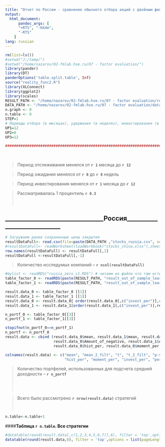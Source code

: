 ```yaml
---
title: "Отчет по России - сравнение обычного отбора акций с двойным фильтром  (данные с нулями)"
output:
  html_document:
      pandoc_args: [
      "+RTS", "-K64m",
      "-RTS"
    ]
lang: russian
---
```



```r
rm(list=ls()) 
#setwd("J:/temp/")
#setwd("/home/nazarov/02-fmlab.hse.ru/07 - factor evaluation/")
library(pander)
library(DT)
panderOptions('table.split.table', Inf) 
source("reality_func2.R")
library(XLConnect)
library(ggplot2)
library(scales)
RESULT_PATH <- "/home/nazarov/02-fmlab.hse.ru/07 - factor evaluation/results/"
DATA_PATH <- "/home/nazarov/02-fmlab.hse.ru/07 - factor evaluation/data/"
n.graph <- 0
n.table <- 0
STEP=1
# Периоды отбора (в месяцах), удержания (в неделях), инвестирования (в месяцах)
UP1=12
UP2=8
UP3=12

###########################################################################################
```
 <p>
 <br />
 </p>  
 
>Период отслеживания менялся от  **`r 1`** месяца до  **`r 12`**

>Период ожидания менялся от  **`r 0`**  до  **`r 8`** недель

>Период инвестирования менялся от  **`r 1`** месяца до  **`r 12`**

>Рассматривалась 1 процентиль   **`r 0.3`** 
<p>
<br />
</p>  >  
 
## ________________________________Россия____________________________
  
```r
# Загружаем ранее сохраненные цены закрытия
resultDataFull<- read.csv(file=paste(DATA_PATH ,"stocks_russia.csv", sep =""), header=TRUE)
#resultDataFull<- readWorksheet(loadWorkbook("stocks_china.xlsx"),sheet=1)
row.names(resultDataFull) <- resultDataFull[,1]
resultDataFull <-resultDataFull[,-1]

```  
  
>Количество исследумых компаний -- **`r ncol(resultDataFull)`** 


```r
#mylist <- readRDS("russia_zero_v1.RDS") # читаем из файла что там есть 
table_factor_0 <- readRDS(paste(RESULT_PATH, "result_out_of_sample_learn_1_russia_f0_2016-04-05 18:55:34.RDS", sep="")) # читаем из файла что там есть 
table_factor_1 <- readRDS(paste(RESULT_PATH, "result_out_of_sample_learn_1_russia_f1_2016-04-05 18:36:55.RDS", sep="")) # читаем из файла что там есть 

result.data_0 <- table_factor_0 [[1]]
result.data_1 <- table_factor_1 [[1]]
result.data_0 <- result.data_0[ order(result.data_0[,c("invest_per")],result.data_0[,c("moment_per")],result.data_0[,c("hist_per")]),]
result.data_1 <- result.data_1[order(result.data_1[,c("invest_per")],result.data_1[,c("moment_per")],result.data_1[,c("hist_per")]),]

n_portf_0 <- table_factor_0[[3]]
n_portf_1 <- table_factor_1[[3]]

stopifnot(n_portf_0==n_portf_1)
n_portf <- n_portf_0 
result.data <- cbind (result.data_0$mean, result.data_1$mean, result.data_0$t, result.data_1$t, result.data_0[ ,"p-value"], result.data_1[,"p-value"],
                      result.data_0$Amount_of_negative, result.data_1$Amount_of_negative,
                      result.data_0$hist_per, result.data_0$moment_per, result.data_0$invest_per, result.data_0$percent)

colnames(result.data) <- c("mean", "mean_2_filt", "t", "t_2_filt", "p-value", "p-value_2_filt", "Amount_of_negative", "Amount_of_negative_2_filt",
                           "hist_per", "moment_per", "invest_per", "percent")
```
>Количество портфелей, использованных для подсчета средней доходности -- **`r n_portf`** 
<p>
<br />
<br />
</p>  

>Всего было рассмотрено **`r nrow(result.data)`** стратегий
<p>
<br />
</p>  
```r
n.table<-n.table+1
```
####**Таблица `r n.table`. Все стратегии ** 
```r
#datatable(round(result.data[,c(1,2,3,4,5,6,7)],6), filter = 'top',options = list(pageLength = 10, lengthMenu = c( 10, 20, 50, 100, nrow(result.data))) ) 
datatable(round(result.data,6), filter = 'top',options = list(pageLength = 10, lengthMenu = c( 10, 20, 50, 100, nrow(result.data))) ) 
```

<p>
<br /> 
</p>   
